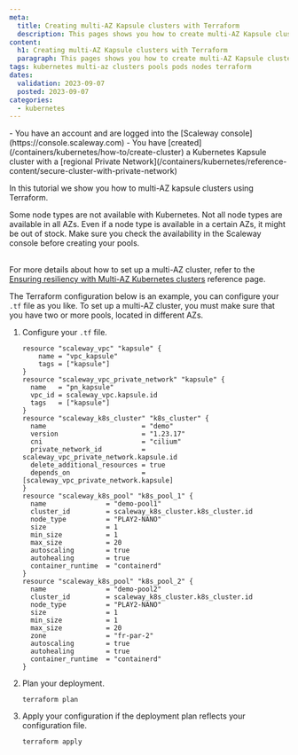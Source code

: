 ```yaml
---
meta:
  title: Creating multi-AZ Kapsule clusters with Terraform
  description: This pages shows you how to create multi-AZ Kapsule clusters with Terraform
content:
  h1: Creating multi-AZ Kapsule clusters with Terraform
  paragraph: This pages shows you how to create multi-AZ Kapsule clusters with Terraform
tags: kubernetes multi-az clusters pools pods nodes terraform
dates:
  validation: 2023-09-07
  posted: 2023-09-07
categories:
  - kubernetes
---
```


<Macro id="iam-requirements" />

<Message type="requirement">
  - You have an account and are logged into the [Scaleway console](https://console.scaleway.com)
  - You have [created](/containers/kubernetes/how-to/create-cluster) a Kubernetes Kapsule cluster with a [regional Private Network](/containers/kubernetes/reference-content/secure-cluster-with-private-network)
</Message>

In this tutorial we show you how to multi-AZ kapsule clusters using Terraform.

<Message type="important">
  Some node types are not available with Kubernetes. Not all node types are available in all AZs. Even if a node type is available in a certain AZs, it might be out of stock. Make sure you check the availability in the Scaleway console before creating your pools. <br /><br />

  For more details about how to set up a multi-AZ cluster, refer to the [Ensuring resiliency with Multi-AZ Kubernetes clusters](/containers/kubernetes/reference-content/multi-az-clusters) reference page.
</Message>

The Terraform configuration below is an example, you can configure your `.tf` file as you like. To set up a multi-AZ cluster, you must make sure that you have two or more pools, located in different AZs.

1. Configure your `.tf` file.
    ```
    resource "scaleway_vpc" "kapsule" {
        name = "vpc_kapsule"
        tags = ["kapsule"]
    }
    resource "scaleway_vpc_private_network" "kapsule" {
      name   = "pn_kapsule"
      vpc_id = scaleway_vpc.kapsule.id
      tags   = ["kapsule"]
    }
    resource "scaleway_k8s_cluster" "k8s_cluster" {
      name                        = "demo"
      version                     = "1.23.17"
      cni                         = "cilium"
      private_network_id          = scaleway_vpc_private_network.kapsule.id
      delete_additional_resources = true
      depends_on                  = [scaleway_vpc_private_network.kapsule]
    }
    resource "scaleway_k8s_pool" "k8s_pool_1" {
      name               = "demo-pool1"
      cluster_id         = scaleway_k8s_cluster.k8s_cluster.id
      node_type          = "PLAY2-NANO"
      size               = 1
      min_size           = 1
      max_size           = 20
      autoscaling        = true
      autohealing        = true
      container_runtime  = "containerd"
    }
    resource "scaleway_k8s_pool" "k8s_pool_2" {
      name               = "demo-pool2"
      cluster_id         = scaleway_k8s_cluster.k8s_cluster.id
      node_type          = "PLAY2-NANO"
      size               = 1
      min_size           = 1
      max_size           = 20
      zone               = "fr-par-2"
      autoscaling        = true
      autohealing        = true
      container_runtime  = "containerd"
    }
    ```
2. Plan your deployment.
    ```
    terraform plan
    ```
3. Apply your configuration if the deployment plan reflects your configuration file.
    ```
    terraform apply
    ```

